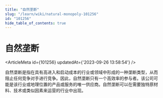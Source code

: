 ```yaml
---
title: "自然垄断"
slug: "/learn/wiki/natural-monopoly-101256"
id: "101256"
hide_table_of_contents: true
---
```



# 自然垄断

<ArticleMeta id={101256} updatedAt={'2023-09-26 13:58:54'} />
<div className='border-solid border-b border-t-0 my-4 border-[var(--ifm-color-gray-300)]' />

自然垄断是指在具有高进入和启动成本的行业或领域中形成的一种垄断类型，从而阻止任何竞争对手进行竞争。因此，自然垄断只有一个高效率的参与者。该公司可能是该行业或地理位置的产品或服务的唯一供应商。自然垄断可以在需要独特原材料、技术或类似因素来运营的行业中出现。
